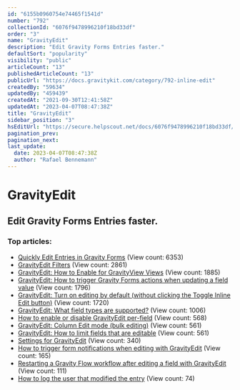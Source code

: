 ```yaml
---
id: "6155b0960754e74465f1541d"
number: "792"
collectionId: "6076f9478996210f18bd33df"
order: "3"
name: "GravityEdit"
description: "Edit Gravity Forms Entries faster."
defaultSort: "popularity"
visibility: "public"
articleCount: "13"
publishedArticleCount: "13"
publicUrl: "https://docs.gravitykit.com/category/792-inline-edit"
createdBy: "59634"
updatedBy: "459439"
createdAt: "2021-09-30T12:41:58Z"
updatedAt: "2023-04-07T08:47:38Z"
title: "GravityEdit"
sidebar_position: "3"
hsEditUrl: "https://secure.helpscout.net/docs/6076f9478996210f18bd33df/article/6155b0960754e74465f1541d"
pagination_prev: 
pagination_next: 
last_update:
  date: 2023-04-07T08:47:38Z
  author: "Rafael Bennemann"
---
```


# GravityEdit

## Edit Gravity Forms Entries faster.

### Top articles: 

- [Quickly Edit Entries in Gravity Forms](416-quickly-edit-entries-in-gravity-forms) (View count: 6353)
- [GravityEdit Filters](414-inline-edit-filters) (View count: 2861)
- [GravityEdit: How to Enable for GravityView Views](422-enable-inline-edit-for-gravityview) (View count: 1885)
- [GravityEdit: How to trigger Gravity Forms actions when updating a field value](502-inline-edit-gravity-forms-actions-on-update) (View count: 1796)
- [GravityEdit: Turn on editing by default (without clicking the Toggle Inline Edit button)](418-inline-edit-enable-editing) (View count: 1720)
- [GravityEdit: What field types are supported?](420-inline-edit-what-field-types-are-supported) (View count: 1006)
- [How to enable or disable GravityEdit per-field](826-how-to-enable-or-disable-gravityedit-per-field) (View count: 568)
- [GravityEdit: Column Edit mode (bulk editing)](721-inline-edit-column-edit-mode-bulk-editing) (View count: 561)
- [GravityEdit: How to limit fields that are editable](500-inline-edit-limit-editable-fields) (View count: 561)
- [Settings for GravityEdit](777-inline-edit-revisions) (View count: 340)
- [How to trigger form notifications when editing with GravityEdit](848-how-to-trigger-form-notifications-when-editing-with-gravityedit) (View count: 165)
- [Restarting a Gravity Flow workflow after editing a field with GravityEdit](886-restarting-a-gravity-flow-workflow-after-editing-a-field-with-gravityedit) (View count: 111)
- [How to log the user that modified the entry](864-how-to-log-the-user-that-modified-the-entry) (View count: 74)


